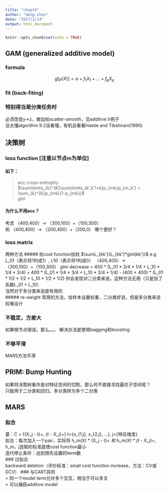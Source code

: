 ```yaml
---
title: "chapt9"
author: "deng.zhou"
date: "2017/1/14"
output: html_document
---
```


```r
knitr::opts_chunk$set(echo = TRUE)
```

## GAM (generalized additive model)
### formula  
$$g[\mu(X)] = \alpha + f_1{X_1} + ... + f_p{X_p}$$

### fit (back-fiting)

\begin{eqnarray*}

while f_j(X_j) 变化教大  \\
  for j in 0:p  \\
    固定其他f(x)，scatter-smooth 拟合f_j(X_j)  \\  
    
\end{eqnarray*} 

### 特别得当是分类任务时
必须改变y->z，做加权scatter-smooth，见additive lr例子  
没太懂algorithm 9.2没看懂，有机会看看Hastie and Tibshirani(1990)

## 决策树  
### loss function [注意以节点m为单位]  
#### 如下：
> acc
> cross-entrophy $\sum\limits_{k}^{K}\sum\limits_{k',k'!=k}p_{mk}p_{m_k'} = \sum_{k}^{K}p_{mk}(1-p_{mk})$  
> gini

#### 为什么不用acc？
考虑
  （400,400）-> （300,100）+（100,300）  
和
  （400,400）-> （200,400）+（200,0）
哪个更好？

### loss matrix  
两种方法
##### 给cost function加权 $\sumL_{kk'}{L_{kk'}*gini(kk')}$
e.g L_01（表示将1判成1）, L10（表示将1判成0）
（400,400）-> （300,100）+（100,300）
gini-decrease = 400 * (L_01 * 3/4 * 1/4 + L_10 * 1/4 * 3/4) + 400 * (L_01 * 1/4 * 3/4 + L_10 * 3/4 * 1/4) - (400 + 400) * (L_01 * 1/2 * 1/2 + L_10 * 1/2 * 1/2)
你会发现对二分类来说，这种方法无用（只是加了系数L_01 + L_10）  
当然对于多分类来说是有用的  
##### re-weight
常用的方法，给样本设置权重，二分类好说，但是多分类来说较难设计 

### 不稳定，方差大  
如果根节点错误，那么。。。
解决办法是使用bagging和boosting

### 不够平滑  
MARS方法平滑

## PRIM: Bump Hunting
如果将决策树看作是对特征空间的切割，那么何不直接寻找最优子空间呢？  
只能用于二分类和回归，多分类转为多个二分类  

## MARS  
### 拟合  
基：C = {(X_j - t)_+, (t - X_j)_+}  t={x_{1,j}, x_{2,j}, ...}, j={特征维度}  
拟合：每次加入一个pair，实际将 h_m(X) * (X_j - t)_+ 和 h_m(X) * (t - X_j)_+, h_m\in{1, 已经入选的任意base}，j选取的标准是使cost function最小  
迭代停止条件：达到预先设置的term数  
### 过拟合  
backward deletion（评价标准：small cost function increase，方法：CV或GCV）
### 与CART异同  
> 同一个model term允许多个交互，相当于可以多叉  
> 可以捕获additive model  

